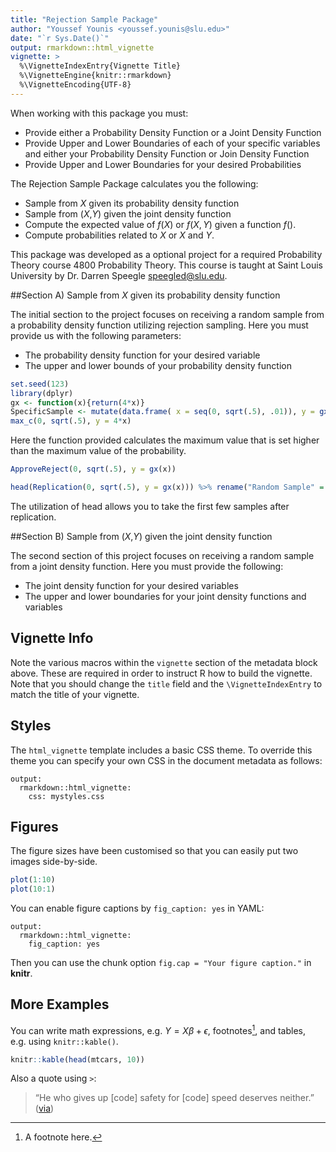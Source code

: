 ```yaml
---
title: "Rejection Sample Package"
author: "Youssef Younis <youssef.younis@slu.edu>"
date: "`r Sys.Date()`"
output: rmarkdown::html_vignette
vignette: >
  %\VignetteIndexEntry{Vignette Title}
  %\VignetteEngine{knitr::rmarkdown}
  %\VignetteEncoding{UTF-8}
---
```


When working with this package you must:

- Provide either a Probability Density Function or a Joint Density Function
- Provide Upper and Lower Boundaries of each of your specific variables and either your Probability Density Function or Join Density Function
- Provide Upper and Lower Boundaries for your desired Probabilities

The Rejection Sample Package calculates you the following:

- Sample from $X$ given its probability density function
- Sample from ($X$,$Y$) given the joint density function
- Compute the expected value of $f(X)$ or $f(X,Y)$ given a function $f()$.
- Compute probabilities related to $X$ or $X$ and $Y$.

This package was developed as a optional project for a required Probability Theory course 4800 Probability Theory. This course is taught at Saint Louis University by Dr. Darren Speegle <speegled@slu.edu>.


##Section A) Sample from $X$ given its probability density function

The initial section to the project focuses on receiving a random sample from a probability density function utilizing rejection sampling. Here you must provide us with the following parameters:

- The probability density function for your desired variable
- The upper and lower bounds of your probability density function

```r
set.seed(123)
library(dplyr)
gx <- function(x){return(4*x)}
SpecificSample <- mutate(data.frame( x = seq(0, sqrt(.5), .01)), y = gx(x))
max_c(0, sqrt(.5), y = 4*x)
```

Here the function provided calculates the maximum value that is set higher than the maximum value of the probability.

```r
ApproveReject(0, sqrt(.5), y = gx(x))
```

```r
head(Replication(0, sqrt(.5), y = gx(x))) %>% rename("Random Sample" = "x")
```

The utilization of head allows you to take the first few samples after replication. 

##Section B) Sample from ($X$,$Y$) given the joint density function

The second section of this project focuses on receiving a random sample from a joint density function. Here you must provide the following:

  - The joint density function for your desired variables
  - The upper and lower boundaries for your joint density functions and variables
  



## Vignette Info

Note the various macros within the `vignette` section of the metadata block above. These are required in order to instruct R how to build the vignette. Note that you should change the `title` field and the `\VignetteIndexEntry` to match the title of your vignette.

## Styles

The `html_vignette` template includes a basic CSS theme. To override this theme you can specify your own CSS in the document metadata as follows:

    output: 
      rmarkdown::html_vignette:
        css: mystyles.css

## Figures

The figure sizes have been customised so that you can easily put two images side-by-side. 

```r
plot(1:10)
plot(10:1)
```

You can enable figure captions by `fig_caption: yes` in YAML:

    output:
      rmarkdown::html_vignette:
        fig_caption: yes

Then you can use the chunk option `fig.cap = "Your figure caption."` in **knitr**.

## More Examples

You can write math expressions, e.g. $Y = X\beta + \epsilon$, footnotes^[A footnote here.], and tables, e.g. using `knitr::kable()`.

```r
knitr::kable(head(mtcars, 10))
```

Also a quote using `>`:

> "He who gives up [code] safety for [code] speed deserves neither."
([via](https://twitter.com/hadleywickham/status/504368538874703872))

